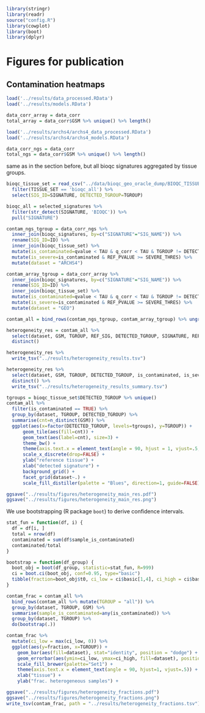 ```r
library(stringr)
library(readr)
source("config.R")
library(cowplot)
library(boot)
library(dplyr)
```


# Figures for publication

## Contamination heatmaps

```r
load('../results/data_processed.RData')
load('../results/models.RData')

data_corr_array = data_corr 
total_array = data_corr$GSM %>% unique() %>% length()

load('../results/archs4/archs4_data_processed.RData')
load('../results/archs4/archs4_models.RData')

data_corr_ngs = data_corr 
total_ngs = data_corr$GSM %>% unique() %>% length()

```

same as in the section before, but all bioqc signatures aggregated by tissue groups.
```r
bioqc_tissue_set = read_csv("../data/bioqc_geo_oracle_dump/BIOQC_TISSUE_SET_DATA_TABLE.csv") %>%
  filter(TISSUE_SET == 'bioqc_all') %>%
  select(SIG_ID=SIGNATURE, DETECTED_TGROUP=TGROUP)

bioqc_all = selected_signatures %>%
  filter(str_detect(SIGNATURE, 'BIOQC')) %>%
  pull("SIGNATURE")

contam_ngs_tgroup = data_corr_ngs %>%
  inner_join(bioqc_signatures, by=c("SIGNATURE"="SIG_NAME")) %>%
  rename(SIG_ID=ID) %>%
  inner_join(bioqc_tissue_set) %>%
  mutate(is_contaminated=qvalue < TAU & q_corr < TAU & TGROUP != DETECTED_TGROUP) %>% 
  mutate(is_severe=is_contaminated & REF_PVALUE >= SEVERE_THRES) %>% 
  mutate(dataset = "ARCHS4")

contam_array_tgroup = data_corr_array %>%
  inner_join(bioqc_signatures, by=c("SIGNATURE"="SIG_NAME")) %>%
  rename(SIG_ID=ID) %>%
  inner_join(bioqc_tissue_set) %>%
  mutate(is_contaminated=qvalue < TAU & q_corr < TAU & TGROUP != DETECTED_TGROUP) %>% 
  mutate(is_severe=is_contaminated & REF_PVALUE >= SEVERE_THRES) %>% 
  mutate(dataset = "GEO")

contam_all = bind_rows(contam_ngs_tgroup, contam_array_tgroup) %>% ungroup()
```

```r
heterogeneity_res = contam_all %>% 
  select(dataset, GSM, TGROUP, REF_SIG, DETECTED_TGROUP, SIGNATURE, REF_PVALUE, PVALUE, qvalue, p_corr, q_corr, is_contaminated, is_severe) %>%
  distinct() 

heterogeneity_res %>%  
  write_tsv("../results/heterogeneity_results.tsv")

heterogeneity_res %>%  
  select(dataset, GSM, TGROUP, DETECTED_TGROUP, is_contaminated, is_severe) %>% 
  distinct() %>%
  write_tsv("../results/heterogeneity_results_summary.tsv")
```

```r
tgroups = bioqc_tissue_set$DETECTED_TGROUP %>% unique()
contam_all %>%
  filter(is_contaminated == TRUE) %>%
  group_by(dataset, TGROUP, DETECTED_TGROUP) %>%
  summarise(cnt=n_distinct(GSM)) %>%
  ggplot(aes(x=factor(DETECTED_TGROUP, levels=tgroups), y=TGROUP)) +
      geom_tile(aes(fill=cnt)) +
      geom_text(aes(label=cnt), size=3) +
      theme_bw() + 
      theme(axis.text.x = element_text(angle = 90, hjust = 1, vjust=.5, size=10)) +
      scale_x_discrete(drop=FALSE) +
      ylab("reference tissue") +
      xlab("detected signature") +
      background_grid() +
      facet_grid(dataset~.) + 
      scale_fill_distiller(palette = "Blues", direction=1, guide=FALSE)

ggsave("../results/figures/heterogeneity_main_res.pdf")
ggsave("../results/figures/heterogeneity_main_res.png")
```


We use bootstrapping (R package `boot`) to derive confidence intervals. 
```r
stat_fun = function(df, i) {
  df = df[i, ]
  total = nrow(df)
  contaminated = sum(df$sample_is_contaminated)
  contaminated/total
}

bootstrap = function(df_group) {
  boot_obj = boot(df_group, statistic=stat_fun, R=999)
  ci = boot.ci(boot_obj, conf=0.95, type="basic")
  tibble(fraction=boot_obj$t0, ci_low = ci$basic[1,4], ci_high = ci$basic[1, 5])
}

contam_frac = contam_all %>%
  bind_rows(contam_all %>% mutate(TGROUP = "all")) %>% 
  group_by(dataset, TGROUP, GSM) %>%
  summarise(sample_is_contaminated=any(is_contaminated)) %>% 
  group_by(dataset, TGROUP) %>% 
  do(bootstrap(.))
```

```r
contam_frac %>%
  mutate(ci_low = max(ci_low, 0)) %>% 
  ggplot(aes(y=fraction, x=TGROUP)) + 
    geom_bar(aes(fill=dataset), stat="identity", position = "dodge") + 
    geom_errorbar(aes(ymin=ci_low, ymax=ci_high, fill=dataset), position='dodge') + 
    scale_fill_brewer(palette="Set1") + 
    theme(axis.text.x = element_text(angle = 90, hjust=1, vjust=.5)) + 
    xlab("tissue") + 
    ylab("frac. heterogeneous samples") + 

ggsave("../results/figures/heterogeneity_fractions.pdf")
ggsave("../results/figures/heterogeneity_fractions.png")
write_tsv(contam_frac, path = "../results/heterogeneity_fractions.tsv")
```

